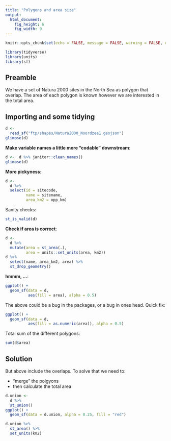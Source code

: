 ```yaml
---
title: "Polygons and area size"
output: 
  html_document: 
    fig_height: 6
    fig_width: 9
---
```


```r
knitr::opts_chunk$set(echo = FALSE, message = FALSE, warning = FALSE, error = TRUE)
```

```r
library(tidyverse)
library(units)
library(sf)
```

## Preamble

We have a set of Natura 2000 sites in the North Sea as polygon that overlap. The area of each polygon is known however we are interested in the total area.

## Importing and some tidying

```r
d <- 
  read_sf("ftp/shapes/Natura2000_Noordzee1.geojson") 
glimpse(d)
```

**Make variable names a little more "codable" downstream**:
```r
d <-  d %>% janitor::clean_names()
glimpse(d)
```

**More pickyness**:

```r
d <- 
  d %>% 
  select(id = sitecode,
         name = sitename,
         area_km2 = opp_km)
```

Sanity checks:
```r
st_is_valid(d)
```

**Check if area is correct**:
```r
d <- 
  d %>% 
  mutate(area = st_area(.),
         area = units::set_units(area, km2))
d %>% 
  select(name, area_km2, area) %>% 
  st_drop_geometry()
```

**hmmm, ...**:
```r
ggplot() +
  geom_sf(data = d,
          aes(fill = area), alpha = 0.5)
```

The above could be a bug in the packages, or a bug in ones head. Quick fix:
```r
ggplot() +
  geom_sf(data = d,
          aes(fill = as.numeric(area)), alpha = 0.5)
```

Total sum of the different polygons:

```r
sum(d$area)
```

## Solution

But above include the overlaps. To solve that we need to:

* "merge" the polgyons
* then calculate the total area

```r
d.union <- 
  d %>% 
  st_union() 
ggplot() +
  geom_sf(data = d.union, alpha = 0.25, fill = "red")

d.union %>% 
  st_area() %>% 
  set_units(km2)
```

